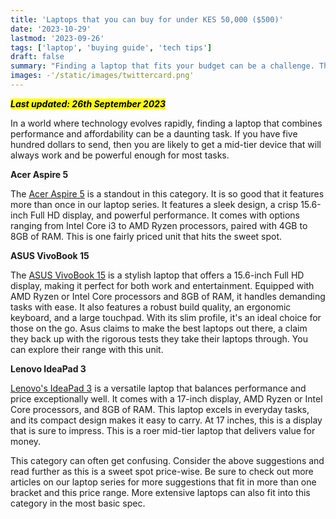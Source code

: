 ```yaml
---
title: 'Laptops that you can buy for under KES 50,000 ($500)'
date: '2023-10-29'
lastmod: '2023-09-26'
tags: ['laptop', 'buying guide', 'tech tips']
draft: false
summary: "Finding a laptop that fits your budget can be a challenge. This guide provides a list of laptops that you can buy for under KES 50,000 ($500). Whether you're a student, a professional, or a casual user, these laptops offer a balance of performance and affordability."
images: -'/static/images/twittercard.png' 
---
```


***<mark>Last updated: 26th September 2023</mark>***

In a world where technology evolves rapidly, finding a laptop that combines performance and affordability can be a daunting task. If you have five hundred dollars to send, then you are likely to get a mid-tier device that will always work and be powerful enough for most tasks.

**Acer Aspire 5**

The [Acer Aspire 5](https://www.acer.com/us-en/laptops/aspire/aspire-5-intel) is a standout in this category. It is so good that it features more than once in our laptop series. It features a sleek design, a crisp 15.6-inch Full HD display, and powerful performance. It comes with options ranging from Intel Core i3 to AMD Ryzen processors, paired with 4GB to 8GB of RAM. This is one fairly priced unit that hits the sweet spot.

**ASUS VivoBook 15**

The [ASUS VivoBook 15](https://www.asus.com/laptops/for-home/vivobook/vivobook-15-x512/techspec/) is a stylish laptop that offers a 15.6-inch Full HD display, making it perfect for both work and entertainment. Equipped with AMD Ryzen or Intel Core processors and 8GB of RAM, it handles demanding tasks with ease. It also features a robust build quality, an ergonomic keyboard, and a large touchpad. With its slim profile, it's an ideal choice for those on the go. Asus claims to make the best laptops out there, a claim they back up with the rigorous tests they take their laptops through. You can explore their range with this unit.

**Lenovo IdeaPad 3**

[Lenovo's IdeaPad 3](https://www.lenovo.com/ke/en/laptops/ideapad/3-series/IdeaPad-3-Gen-7-17-inch-AMD/p/LEN101I0048) is a versatile laptop that balances performance and price exceptionally well. It comes with a 17-inch display, AMD Ryzen or Intel Core processors, and 8GB of RAM. This laptop excels in everyday tasks, and its compact design makes it easy to carry. At 17 inches, this is a display that is sure to impress. This is a roer mid-tier laptop that delivers value for money.

This category can often get confusing. Consider the above suggestions and read further as this is a sweet spot price-wise. Be sure to check out more articles on our laptop series for more suggestions that fit in more than one bracket and this price range. More extensive laptops can also fit into this category in the most basic spec.